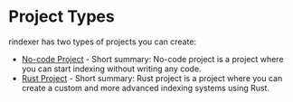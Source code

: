 # Project Types

rindexer has two types of projects you can create:

- [No-code Project](/docs/start-building/project-types/no-code-project) - Short summary: No-code project is a project where you can start indexing without writing any code.
- [Rust Project](/docs/start-building/project-types/rust-project) - Short summary: Rust project is a project where you can create a custom and more advanced indexing systems using Rust.